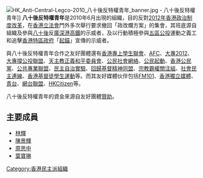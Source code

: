 {{Notability Unreferenced|time=2010-06-26T12:50:00+00:00}}
{{Original research|time=2012-11-12T06:44:53+00:00}}
[[File:HK_Anti-Central-Legco-2010_八十後反特權青年_banner.jpg|thumb]] - 八十後反特權青年]]
'''八十後反特權青年'''是2010年6月出現的組織，目的反對[[2012年香港政治制度改革|2012年香港政治制度改革]]，在[[香港立法會|香港立法會]]門外多次舉行要求撤回「政改爛方案」的集會，其班底源自組織及參與[[80后|八十後]]反[[廣深港高鐵|廣深港高鐵]]的示威者，及以行動積極參與[[五區公投|五區公投]]運動之義工和追擊[[香港特區政府|香港特區政府]]「[[起錨_(口號)|起錨]]」宣傳的示威者。

與八十後反特權青年合作之友好團體還有[[香港專上學生聯會|香港專上學生聯會]]、[[AFC|AFC]]、[[大專2012|大專2012]]、[[大專撐公投聯盟|大專撐公投聯盟]]、[[天主教正義和平委員會|天主教正義和平委員會]]、[[公民社會網絡|公民社會網絡]]、[[公民起動|公民起動]]、[[香港公民黨|香港公民黨]]、[[公共專業聯盟|公共專業聯盟]]、[[民主自治實驗|民主自治實驗]]、[[回歸基督精神同盟|回歸基督精神同盟]]、[[宗教霸權關注組|宗教霸權關注組]]、[[社會民主連線|社會民主連線]]、[[香港基督徒學生運動|香港基督徒學生運動]]等。而其友好媒體伙伴包括[[FM101|FM101]]、[[香港獨立媒體|香港獨立媒體]]、[[青台|青台]]、[[網台聯盟|網台聯盟]]、[[HKCitizen|HKCitizen]]等。

八十後反特權青年的資金來源自友好團體[[贊助|贊助]]。

==主要成員==
*[[林輝|林輝]]
*[[陳景輝|陳景輝]]
*[[周思中|周思中]]
*[[葉寶琳|葉寶琳]]

{{香港政黨}}

{{香港組織小作品}}

[[Category:香港民主派組織|Category:香港民主派組織]]